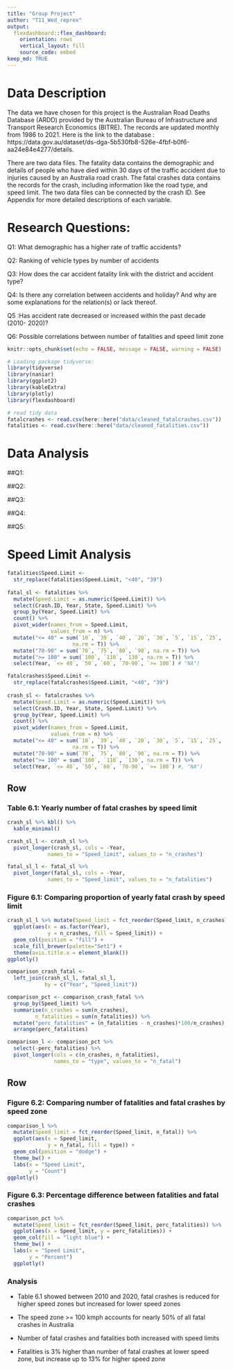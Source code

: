 ```yaml
---
title: "Group Project"
author: "T11_Wed_reprex"
output: 
  flexdashboard::flex_dashboard:
    orientation: rows
    vertical_layout: fill
    source_code: embed
keep_md: TRUE
---
```



# Data Description
The data we have chosen for this project is the Australian Road Deaths Database (ARDD) provided by the Australian Bureau of Infrastructure and Transport Research Economics (BITRE). The records are updated monthly from 1986 to 2021. Here is the link to the database : https://data.gov.au/dataset/ds-dga-5b530fb8-526e-4fbf-b0f6-aa24e84e4277/details. 

There are two data files. The fatality data contains the demographic and details of people who have died within 30 days of the traffic accident due to injuries caused by an Australia road crash. The fatal crashes data contains the records for the crash, including information like the road type, and speed limit. The two data files can be connected by the crash ID. See Appendix for more detailed descriptions of each variable. 


# Research Questions:
Q1: What demographic has a higher rate of traffic accidents?

Q2: Ranking of vehicle types by number of accidents

Q3: How does the car accident fatality link with the district and accident type? 

Q4: Is there any correlation between accidents and holiday? And why are some explanations for the relation(s) or lack thereof.

Q5 :Has accident rate decreased or increased within the past decade (2010- 2020)? 

Q6: Possible correlations between number of fatalities and speed limit zone 


```r
knitr::opts_chunk$set(echo = FALSE, message = FALSE, warning = FALSE)
```


```r
# Loading package tidyverse:
library(tidyverse)
library(naniar)
library(ggplot2)
library(kableExtra)
library(plotly)
library(flexdashboard)
```


```r
# read tidy data
fatalcrashes <- read.csv(here::here("data/cleaned_fatalcrashes.csv"))
fatalities <- read.csv(here::here("data/cleaned_fatalities.csv"))
```

# Data Analysis

##Q1:


##Q2:


##Q3:


##Q4:


##Q5:


Speed Limit Analysis {data-icon="fa-tachometer-alt"}
====================

```r
fatalities$Speed.Limit <-
  str_replace(fatalities$Speed.Limit, "<40", "39")
  
fatal_sl <- fatalities %>% 
  mutate(Speed.Limit = as.numeric(Speed.Limit)) %>% 
  select(Crash.ID, Year, State, Speed.Limit) %>% 
  group_by(Year, Speed.Limit) %>% 
  count() %>% 
  pivot_wider(names_from = Speed.Limit,
              values_from = n) %>% 
  mutate("<= 40" = sum(`10`, `39`, `40`, `20`, `30`, `5`, `15`, `25`, 
                     na.rm = T)) %>% 
  mutate("70-90" = sum(`70`, `75`, `80`, `90`, na.rm = T)) %>% 
  mutate(">= 100" = sum(`100`, `110`, `130`, na.rm = T)) %>% 
  select(Year, `<= 40`, `50`, `60`, `70-90`, `>= 100`) # "NA")
```

```r
fatalcrashes$Speed.Limit <-
  str_replace(fatalcrashes$Speed.Limit, "<40", "39")
  
crash_sl <- fatalcrashes %>% 
  mutate(Speed.Limit = as.numeric(Speed.Limit)) %>% 
  select(Crash.ID, Year, State, Speed.Limit) %>% 
  group_by(Year, Speed.Limit) %>% 
  count() %>% 
  pivot_wider(names_from = Speed.Limit,
              values_from = n) %>% 
  mutate("<= 40" = sum(`10`, `39`, `40`, `20`, `30`, `5`, `15`, `25`, 
                     na.rm = T)) %>% 
  mutate("70-90" = sum(`70`, `75`, `80`, `90`, na.rm = T)) %>% 
  mutate(">= 100" = sum(`100`, `110`, `130`, na.rm = T)) %>% 
  select(Year, `<= 40`, `50`, `60`, `70-90`, `>= 100`) #, "NA")
```

Row
------------------

### Table 6.1: Yearly number of fatal crashes by speed limit

```r
crash_sl %>% kbl() %>% 
  kable_minimal()
```


```r
crash_sl_l <- crash_sl %>% 
  pivot_longer(crash_sl, cols = -Year, 
             names_to = "Speed_limit", values_to = "n_crashes")

fatal_sl_l <- fatal_sl %>% 
  pivot_longer(fatal_sl, cols = -Year, 
             names_to = "Speed_limit", values_to = "n_fatalities")
```

### Figure 6.1: Comparing proportion of yearly fatal crash by speed limit

```r
crash_sl_l %>% mutate(Speed_limit = fct_reorder(Speed_limit, n_crashes)) %>% 
  ggplot(aes(x = as.factor(Year), 
             y = n_crashes, fill = Speed_limit)) +
  geom_col(position = "fill") +
  scale_fill_brewer(palette="Set1") +
  theme(axis.title.x = element_blank())
ggplotly()
```

```r
comparison_crash_fatal <- 
  left_join(crash_sl_l, fatal_sl_l, 
            by = c("Year", "Speed_limit"))

comparison_pct <- comparison_crash_fatal %>%
  group_by(Speed_limit) %>% 
  summarise(n_crashes = sum(n_crashes),
         n_fatalities = sum(n_fatalities)) %>% 
  mutate("perc_fatalities" = (n_fatalities - n_crashes)*100/n_crashes) %>% 
  arrange(perc_fatalities)

comparison_l <- comparison_pct %>% 
  select(-perc_fatalities) %>% 
  pivot_longer(cols = c(n_crashes, n_fatalities), 
               names_to = "type", values_to = "n_fatal")
```

Row
--------------

### Figure 6.2: Comparing number of fatalities and fatal crashes by speed zone

```r
comparison_l %>% 
  mutate(Speed_limit = fct_reorder(Speed_limit, n_fatal)) %>%
  ggplot(aes(x = Speed_limit, 
             y = n_fatal, fill = type)) +
  geom_col(position = "dodge") +
  theme_bw() +
  labs(x = "Speed Limit",
       y = "Count")
ggplotly()
```

### Figure 6.3: Percentage difference between fatalities and fatal crashes

```r
comparison_pct %>% 
  mutate(Speed_limit = fct_reorder(Speed_limit, perc_fatalities)) %>%
  ggplot(aes(x = Speed_limit, y = perc_fatalities)) +
  geom_col(fill = "light blue") +
  theme_bw() +
  labs(x = "Speed Limit",
       y = "Percent")
  ggplotly()
```

### Analysis

- Table 6.1 showed between 2010 and 2020, fatal crashes is reduced for higher speed zones but increased for lower speed zones

- The speed zone >= 100 kmph accounts for nearly 50% of all fatal crashes in Australia

- Number of fatal crashes and fatalities both increased with speed limits

- Fatalities is 3% higher than number of fatal crashes at lower speed zone, but increase up to 13% for higher speed zone